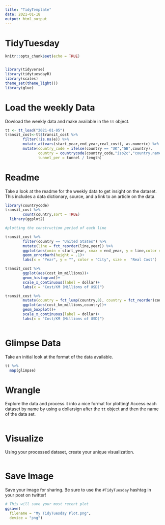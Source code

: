 ```yaml
---
title: "TidyTemplate"
date: 2021-01-18
output: html_output
---
```


# TidyTuesday



```r

knitr::opts_chunk$set(echo = TRUE)


library(tidyverse)
library(tidytuesdayR)
library(scales)
theme_set(theme_light())
library(glue)
```

# Load the weekly Data

Dowload the weekly data and make available in the `tt` object.

```r

tt <- tt_load("2021-01-05")
transit_cost<-tt$transit_cost %>%
        filter(!is.na(e)) %>%
        mutate_at(vars(start_year,end_year,real_cost), as.numeric) %>%
        mutate(country_code = ifelse(country == "UK","GB",country),
               country = countrycode(country_code,"iso2c","country.name"),
               tunnel_per = tunnel / length)
```
 

# Readme

Take a look at the readme for the weekly data to get insight on the dataset.
This includes a data dictionary, source, and a link to an article on the data.

```r
library(countrycode)
transit_cost %>%
        count(country,sort = TRUE)
  library(ggplot2)

#plotting the construction period of each line

transit_cost %>%
        filter(country == "United States") %>%
        mutate(line = fct_reorder(line,year)) %>%
        ggplot(aes(xmin = start_year, xmax = end_year, y = line,color = city, size = real_cost)) +
        geom_errorbarh(height = .1)+
        labs(x = "Year", y = "", color = "City", size =  "Real Cost")

transit_cost %>%
        ggplot(aes(cost_km_millions))+
        geom_histogram()+
        scale_x_continuous(label = dollar)+
        labs(x = "Cost/KM (Millions of USD)")

transit_cost %>%
        mutate(country = fct_lump(country,8), country = fct_reorder(country,cost_km_millions,na.rm = TRUE)) %>%
        ggplot(aes(cost_km_millions,country))+
        geom_boxplot()+
        scale_x_continuous(label = dollar)+
        labs(x = "Cost/KM (Millions of USD)")
        
```


# Glimpse Data

Take an initial look at the format of the data available.

```r

tt %>% 
  map(glimpse)

```

# Wrangle

Explore the data and process it into a nice format for plotting! Access each dataset by name by using a dollarsign after the `tt` object and then the name of the data set.

```r



```


# Visualize

Using your processed dataset, create your unique visualization.

```r


  
``` 

# Save Image

Save your image for sharing. Be sure to use the `#TidyTuesday` hashtag in your post on twitter! 

```r

# This will save your most recent plot
ggsave(
  filename = "My TidyTuesday Plot.png",
  device = "png")

```
